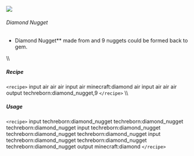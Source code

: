 ![](/mods/techreborn/diamond_nugget.png)

###### Diamond Nugget

- Diamond Nugget** made from
        <Mcitem id="minecraft:diamond"/> and 9
        nuggets could be formed back to gem.

\\\\

##### Recipe

`<recipe>` input air air air input air minecraft:diamond air
input air air air output techreborn:diamond_nugget,9 `</recipe>`
\\\\

##### Usage

`<recipe>` input techreborn:diamond_nugget
techreborn:diamond_nugget techreborn:diamond_nugget input
techreborn:diamond_nugget techreborn:diamond_nugget
techreborn:diamond_nugget input techreborn:diamond_nugget
techreborn:diamond_nugget techreborn:diamond_nugget output
minecraft:diamond `</recipe>`
